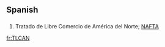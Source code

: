 ==Spanish==

==={{initialism-old|es}}===
{{head|es}}

# Tratado de Libre Comercio de América del Norte; [[NAFTA]]

[[fr:TLCAN]]